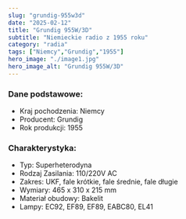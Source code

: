 ```yaml
---
slug: "grundig-955w3d"
date: "2025-02-12"
title: "Grundig 955W/3D"
subtitle: "Niemieckie radio z 1955 roku"
category: "radia"
tags: ["Niemcy","Grundig","1955"]
hero_image: "./image1.jpg"
hero_image_alt: "Grundig 955W/3D"
---
```


### Dane podstawowe:

- Kraj pochodzenia: Niemcy
- Producent: Grundig
- Rok produkcji: 1955

### Charakterystyka:

- Typ: Superheterodyna
- Rodzaj Zasilania: 110/220V AC
- Zakres: UKF, fale krótkie, fale średnie, fale długie
- Wymiary: 465 x 310 x 215 mm
- Materiał obudowy: Bakelit
- Lampy:  EC92, EF89, EF89, EABC80, EL41
